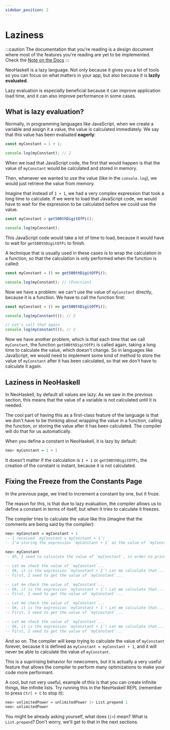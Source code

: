 ```yaml
---
sidebar_position: 2
---
```



# Laziness

:::caution
The documentation that you're reading is a design document where most of
the features you're reading are yet to be implemented. Check the [Note on the Docs](/docs/docs-intro)
:::

NeoHaskell is a lazy language. Not only because it gives you a lot of tools so you can focus on what matters in your app,
but also because it is **lazily evaluated**.

Lazy evaluation is especially beneficial because it can improve application load time, and it can also improve performance
in some cases.

## What is lazy evaluation?

Normally, in programming languages like JavaScript, when we create a variable and assign it a value, the value is calculated
immediately. We say that this value has been evaluated **eagerly**:

```javascript
const myConstant = 1 + 1;

console.log(myConstant); // 2
```

When we load that JavaScript code, the first that would happen is that the value of `myConstant` would be calculated and stored
in memory.

Then, whenever we wanted to use the value (like in the `console.log`), we would just retrieve the value from memory.

Imagine that instead of `1 + 1`, we had a very complex expression that took a long time to calculate. If we were to load that
JavaScript code, we would have to wait for the expression to be calculated before we could use the value.

```javascript
const myConstant = get500thDigitOfPi();

console.log(myConstant);
```

This JavaScript code would take a lot of time to load, because it would have to wait for `get500thDigitOfPi` to finish.

A technique that is usually used in these cases is to wrap the calculation in a function, so that the calculation is only
performed when the function is called:

```javascript
const myConstant = () => get500thDigitOfPi();

console.log(myConstant); // [Function]
```

Now we have a problem: we can't use the value of `myConstant` directly, because it is a function. We have to call the function
first:

```javascript
const myConstant = () => get500thDigitOfPi();

console.log(myConstant()); // 2

// Let's call that again
console.log(myConstant()); // 2
```

Now we have another problem, which is that each time that we call `myConstant`, the function `get500thDigitOfPi` is called again,
taking a long time to calculate the value, which doesn't change. So in languages like JavaScript, we would need to implement some
kind of method to store the value of `myConstant` after it has been calculated, so that we don't have to calculate it again.

## Laziness in NeoHaskell

In NeoHaskell, by default all values are lazy. As we saw in the previous section, this means that the value of a variable is not
calculated until it is needed.

The cool part of having this as a first-class feature of the language is that we don't have to be thinking about wrapping the
value in a function, calling the function, or storing the value after it has been calculated. The compiler will do that for us automatically.

When you define a constant in NeoHaskell, it is lazy by default:

```haskell
neo> myConstant = 1 + 1
```

It doesn't matter if the calculation is `1 + 1` or `get500thDigitOfPi`, the creation of the constant is instant, because it is
not calculated.

## Fixing the Freeze from the Constants Page

In the previous page, we tried to increment a constant by one, but it froze.

The reason for this, is that due to lazy evaluation, the compiler allows us to define a constant in terms of itself, but
when it tries to calculate it freezes.

The compiler tries to calculate the value like this (imagine that the comments are being said by the compiler):

```haskell
neo> myConstant = myConstant + 1
-- I received `myConstant = myConstant + 1`!
-- I'm storing the expression `myConstant + 1` as the value of `myConstant`!

neo> myConstant
-- Oh, I need to calculate the value of `myConstant`, in order to print it!

-- Let me check the value of `myConstant`...
-- Ok, it is the expression `myConstant + 1`! Let me calculate that...
-- First, I need to get the value of `myConstant`...

-- Let me check the value of `myConstant`...
-- Ok, it is the expression `myConstant + 1`! Let me calculate that...
-- First, I need to get the value of `myConstant`...

-- Let me check the value of `myConstant`...
-- Ok, it is the expression `myConstant + 1`! Let me calculate that...
-- First, I need to get the value of `myConstant`...

-- Let me check the value of `myConstant`...
-- Ok, it is the expression `myConstant + 1`! Let me calculate that...
-- First, I need to get the value of `myConstant`...
```

And so on. The compiler will keep trying to calculate the value of `myConstant` forever, because it is defined as `myConstant = myConstant + 1`, and it will never be able to calculate the value of `myConstant`.

This is a suprirising behavior for newcomers, but it is actually a very useful feature that allows the compiler to perform many
optimizations to make your code more performant.

A cool, but not very useful, example of this is that you can create infinite things, like infinite lists. Try running this in
the NeoHaskell REPL (remember to press `Ctrl + C` to stop it):

```haskell
neo> unlimitedPower = unlimitedPower |> List.prepend 1
neo> unlimitedPower
```

You might be already asking yourself, what does (`|>`) mean? What is `List.prepend`? Don't worry, we'll get to that in the next
sections.

